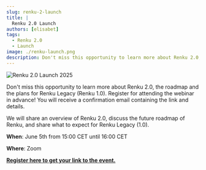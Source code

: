```yaml
---
slug: renku-2-launch
title: |
  Renku 2.0 Launch
authors: [elisabet]
tags:
  - Renku 2.0
  - Launch
image: ./renku-launch.png
description: Don't miss this opportunity to learn more about Renku 2.0, the roadmap and the plans for Renku Legacy (Renku 1.0).
---
```


![Renku 2.0 Launch 2025](./renku-launch.png)

Don't miss this opportunity to learn more about Renku 2.0, the roadmap and the plans for Renku Legacy (Renku 1.0). Register for attending the webinar in advance! You will receive a confirmation email containing the link and details.

We will share an overview of Renku 2.0, discuss the future roadmap of Renku, and share what to expect for Renku Legacy (1.0).

**When**: June 5th from 15:00 CET until 16:00 CET

**Where**: Zoom

[**Register here to get your link to the event.**](https://ethz.zoom.us/webinar/register/WN_aVhRxJjUQKekAXgPht-WHg)
